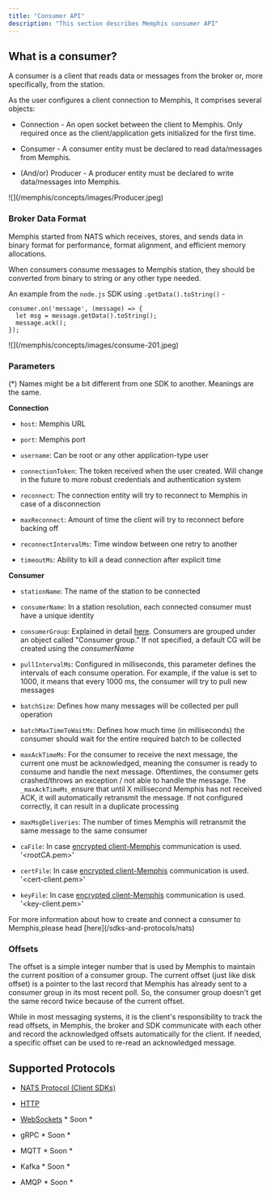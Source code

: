 ```yaml
---
title: "Consumer API"
description: "This section describes Memphis consumer API"
---
```


## What is a consumer?

A consumer is a client that reads data or messages from the broker or, more
specifically, from the station.

As the user configures a client connection to Memphis, it comprises several
objects:

- Connection - An open socket between the client to Memphis. Only required once
  as the client/application gets initialized for the first time.

- Consumer - A consumer entity must be declared to read data/messages from
  Memphis.

- (And/or) Producer - A producer entity must be declared to write data/messages
  into Memphis.

<Frame>![](/memphis/concepts/images/Producer.jpeg)</Frame>

### Broker Data Format

Memphis started from NATS which receives, stores, and sends data in binary
format for performance, format alignment, and efficient memory allocations.

When consumers consume messages to Memphis station, they should be converted
from binary to string or any other type needed.

An example from the `node.js` SDK using `.getData().toString()` \-

```
consumer.on('message', (message) => {
  let msg = message.getData().toString();
  message.ack();
});
```

<Frame>![](/memphis/concepts/images/consume-201.jpeg)</Frame>

### Parameters

(\*) Names might be a bit different from one SDK to another. Meanings are the
same.

**Connection**

- `host`: Memphis URL

- `port`: Memphis port

- `username`: Can be root or any other application-type user

- `connectionToken`: The token received when the user created. Will change in
  the future to more robust credentials and authentication system

- `reconnect`: The connection entity will try to reconnect to Memphis in case of
  a disconnection

- `maxReconnect`: Amount of time the client will try to reconnect before backing
  off

- `reconnectIntervalMs`: Time window between one retry to another

- `timeoutMs`: Ability to kill a dead connection after explicit time

**Consumer**

- `stationName`: The name of the station to be connected

- `consumerName`: In a station resolution, each connected consumer must have a
  unique identity

- `consumerGroup`: Explained in detail [here](/memphis/concepts/consumer-group).
  Consumers are grouped under an object called "Consumer group." If not
  specified, a default CG will be created using the _consumerName_

- `pullIntervalMs`: Configured in milliseconds, this parameter defines the
  intervals of each consume operation. For example, if the value is set to 1000,
  it means that every 1000 ms, the consumer will try to pull new messages

- `batchSize`: Defines how many messages will be collected per pull operation

- `batchMaxTimeToWaitMs`: Defines how much time (in milliseconds) the consumer
  should wait for the entire required batch to be collected

- `maxAckTimeMs`: For the consumer to receive the next message, the current one
  must be acknowledged, meaning the consumer is ready to consume and handle the
  next message. Oftentimes, the consumer gets crashed/throws an exception / not
  able to handle the message. The `_maxAckTimeMs_`ensure that until X
  millisecond Memphis has not received ACK, it will automatically retransmit the
  message. If not configured correctly, it can result in a duplicate processing

- `maxMsgDeliveries`: The number of times Memphis will retransmit the same
  message to the same consumer

- `caFile`: In case [encrypted client-Memphis](/deployment/kubernetes)
  communication is used. '\<rootCA.pem\>'

- `certFile`: In case [encrypted client-Memphis](/deployment/kubernetes)
  communication is used. '\<cert-client.pem\>'

- `keyFile`: In case [encrypted client-Memphis](/deployment/kubernetes)
  communication is used. '\<key-client.pem\>'

<Info>
  For more information about how to create and connect a consumer to
  Memphis,please head [here](/sdks-and-protocols/nats)
</Info>

### Offsets

The offset is a simple integer number that is used by Memphis to maintain the
current position of a consumer group. The current offset (just like disk offset)
is a pointer to the last record that Memphis has already sent to a consumer
group in its most recent poll. So, the consumer group doesn't get the same
record twice because of the current offset.

While in most messaging systems, it is the client's responsibility to track the
read offsets, in Memphis, the broker and SDK communicate with each other and
record the acknowledged offsets automatically for the client. If needed, a
specific offset can be used to re-read an acknowledged message.

## Supported Protocols

- [NATS Protocol (Client SDKs)](/sdks-and-protocols/nats)

- [HTTP](https://github.com/memphisdev/memphis-http-proxy)

- [WebSockets](https://github.com/orgs/memphisdev/projects/2/views/1?pane=issue&itemId=14008452) \*
  Soon \*

- gRPC \* Soon \*

- MQTT \* Soon \*

- Kafka \* Soon \*

- AMQP \* Soon \*
